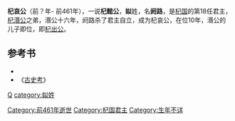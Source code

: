 '''杞哀公'''（前？年- 前461年），一说'''杞懿公'''，'''姒'''姓，名'''阏路'''，是[[杞国|杞国]]的第18任君主，[[杞湣公|杞湣公]]之弟，湣公十六年，阏路杀了君主自立，成为杞哀公，在位10年，湣公的儿子即位，即[[杞出公|杞出公]]。

==参考书==
*{{Wikisource history|史記|036|陳杞世家}}
* 《[[古史考|古史考]]》

{{中国皇帝|兄 [[杞湣公|杞湣公]] |侄 [[杞出公|杞出公]]|[[杞国|杞国君主]]|前470年－前461年}}
{{杞国君主}}
[[Category:前461年逝世|Category:前461年逝世]]
[[Category:杞国君主|Category:杞国君主]]
[[category:春秋战国人物|Q]]
[[category:姒姓|category:姒姓]]
[[Category:生年不详|Category:生年不详]]